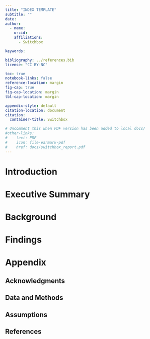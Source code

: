 ```yaml
---
title: "INDEX TEMPLATE"
subtitle: ""
date:
author:
  - name:
    orcid:
    affiliations:
      - Switchbox

keywords:

bibliography: ../references.bib
license: "CC BY-NC"

toc: true
notebook-links: false
reference-location: margin
fig-cap: true
fig-cap-location: margin
tbl-cap-location: margin

appendix-style: default
citation-location: document
citation:
  container-title: Switchbox

# Uncomment this when PDF version has been added to local docs/
#other-links:
#  - text: PDF
#    icon: file-earmark-pdf
#    href: docs/switchbox_report.pdf
---
```


# Introduction

# Executive Summary

# Background

# Findings

# Appendix

## Acknowledgments

## Data and Methods

## Assumptions

## References
